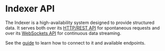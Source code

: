 # Indexer API

The Indexer is a high-availability system designed to provide structured data. It serves both over its [HTTP/REST API](/indexer-client/http) for spontaneous requests and over its [WebSockets API](/indexer-client/websockets) for continuous data streaming.

See the [guide](/interaction/endpoints#indexer-client) to learn how to connect to it and available endpoints.
